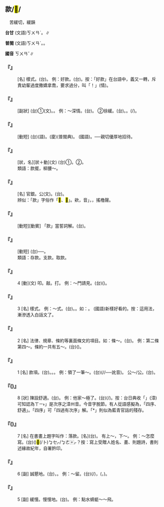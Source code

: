 
==款/<mark>&#xf9fc2;</mark>/{{ruby|<mark>&#xf9fc3;</mark>|ㄎㄨㄢˇ}}==

　苦緩切，緩韻

'''台甘''' (文語)<rt>ㄎㄨㄢˋ</rt>。{{ruby|(語)|ㄎㄨㆩˋ}}∥

'''普閩''' (文語)<rt>ㄎㄨㄢˋ</rt>。{{ruby|(語)|ㄎㄨㆩˋ}}。

'''國音''' <rt>ㄎㄨㄢˇ</rt>∥

    

==='''『{{ruby|款|ㄎㄨㄢˇ}}{{ruby|式|ㄕˋ}}』'''===
: [名] 樣式。(台){{ruby|款|ㄎㄨㄢˋ}}{{ruby|式|ㄒㄧㆵ}}。 例：好款。(台){{ruby|好|ㄏㄜˋ}}{{ruby|款|ㄎㄨㄢˋ}}。按：「好款」在台語中，義又一轉，斥責幼輩過度撒嬌拿喬，要求過分，叫「{{ruby|好|ㄏㄜˋ}}{{ruby|款|ㄎㄨㄢˋ}}！」(情)。
    

==='''『{{ruby|款|ㄎㄨㄢˇ}}{{ruby|款|ㄎㄨㄢˇ}}』'''===
: [副狀] (台)①{{ruby|款|ㄎㄨㄢˋ}}{{ruby|款|ㄎㄨㄢˋ}}(文)。{{ruby|有|ㄨ˫}}{{ruby|盛|ㄒㄧㄥ˫}}{{ruby|意|ㄧ˪}}。 例：～深情。(台){{ruby|有|ㄨ˫}}{{ruby|誠|ㄒㄧㄥˊ}}{{ruby|→|ㄒㄧㄥ˫}}{{ruby|心|ㄒㄧㆬ}}{{ruby|好|ㄏㄜˋ}}{{ruby|情|ㄐㄧㄥˊ}}{{ruby|意|ㄧ˪}}。 ②徐緩。(台){{ruby|寬|ㄎㄨㆩ}}{{ruby|寬|ㄎㄨㆩ}}{{ruby|仔|ㄚ}}。{{ruby|慢|ㆠㄢ˫}}{{ruby|慢|ㆠㄢ˫}}{{ruby|仔|ㄚ}}。{{ruby|緩|ㄨㄣˊ}}{{ruby|緩|ㄨㄣˊ}}(/{{ruby|勻|ㄨㄣˊ}}{{ruby|勻|ㄨㄣˊ}}){{ruby|仔|ㄚ}}。
    

==='''『{{ruby|款|ㄎㄨㄢˇ}}{{ruby|待|ㄉㄞˋ}}』'''===
: [動短] (台){{ruby|款|ㄎㄨㄢˋ}}{{ruby|待|ㄉㄞ˫}}(語)。(廈){{ruby|款|ㄎㄨㄢˋ}}{{ruby|待|ㄊㄞ˫}}(普閩典)。 (國語){{ruby|款|ㄎㄨㄢˇ}}{{ruby|待|ㄉㄞˋ}}。──親切優厚地招待。
    

==='''『{{ruby|款|ㄎㄨㄢˇ}}{{ruby|步|ㄅㄨˋ}}』'''===
: [狀，名][狀＋動](文) (台)①{{ruby|慢|ㆠㄢ˫}}{{ruby|步|ㄅㆦ˫}}。②{{ruby|寬|ㄎㄨㆩ}}{{ruby|寬|ㄎㄨㆩ}}{{ruby|仔|ㄚ}}{{ruby|行|ㄍㄧㆩˊ}}。
:類語：款擺，柳腰～。
:
    

==='''『{{ruby|公|ㄍㄨㄥ}}{{ruby|款|ㄎㄨㄢˇ}}』'''===
: [名] 官銀。公{{ruby|帑|ㄊㄤˇ}}(文)。(台){{ruby|公|ㄍㆲ}}{{ruby|款|ㄎㄨㄢˋ/ㄎㄨㆩˋ}}。
:辨似：「款」字俗作「<mark>&#xf9fc2;</mark>、<mark>&#xf9fc3;</mark>」。欸，音{{ruby|「|ㄞ}}{{ruby|、|ㄞˇ}}」，{{ruby|欸|ㄞˇ}}{{ruby|乃|ㄋㄞˇ}}，搖櫓聲。
:
    

==='''『{{ruby|納|ㄋㄚˋ}}{{ruby|款|ㄎㄨㄢˇ}}』'''===
: [動短][動賓] 「款」當誓詞解。(台){{ruby|獻|ㄏㄧㄢ˪}}{{ruby|納|ㄌㄚㆴ ͘}}{{ruby|投|ㄉㄠˊ}}{{ruby|降|ㄏㄤˊ}}{{ruby|丌|ㆤ}}{{ruby|誓|ㄙㆤ˪}}{{ruby|辭|ㄙㄨˊ}}。
    

==='''『{{ruby|放|ㄈㄤˋ}}{{ruby|款|ㄎㄨㄢˇ}}』'''===
: [動短] (台){{ruby|放|ㄏㆲ˪}}{{ruby|款|ㄎㄨㄢˋ/ㄎㄨㆩˋ}}──{{ruby|銀|ㆣㄨㄣˊ/ㆣㄧㄣˊ}}{{ruby|行|ㄏㄤ˫}}{{ruby|出|ㄘㄨㆵ}}{{ruby|借|ㄐㄧㄜㆷ}}{{ruby|貸|ㄉㄞ˫}}{{ruby|款|ㄎㄨㆩˋ/ㄎㄨㄢˋ}}。
:類語：存款。支款。取款。
:
    

==='''『{{ruby|款|ㄎㄨㄢˇ}}』'''===
:4  [動](文) 叩。敲。打。 例：～門請見。(台){{ruby|叩|ㄎㄚ˪}}{{ruby|門|ㄇㆭˊ}}({{ruby|<mark>&#xffa49;</mark>|ㆠㆤㆷ/ㆠㄨㆤㆷ}}{{ruby|求|ㄍㄧㄨˊ}}{{ruby|見|ㄍㆪ˪}}{{ruby|面|ㆠㄧㄣ˫}})。
    

==='''『{{ruby|款|ㄎㄨㄢˇ}}』'''===
:3  [名] 樣式。 例：～式。(台){{ruby|款|ㄎㄨㄢˋ}}{{ruby|式|ㄒㄧㆤㆶ/ㄒㄧㆵ}}。{{ruby|樣|ㄧㆧ˫/ㄧㆫ˫}}。如：{{ruby|好|ㄏㄜˋ}}{{ruby|款|ㄎㄨㄢˋ}}。 (國語)新樣好看的。按：這用法，漸滲透入白話文了。
    

==='''『{{ruby|款|ㄎㄨㄢˇ}}』'''===
:2  [名] 法律、規章、條約等裏面條文的項目。如：條～。(台){{ruby|條|ㄉㄧㄠˊ}}{{ruby|款|ㄎㄨㄢˋ/ㄎㄨㆩˋ}}。 例：第二條第四～。條約一共有五～。(台){{ruby|條|ㄉㄧㄠˊ}}{{ruby|約|ㄧㆦㆶ}}{{ruby|丌|ㆤ}}{{ruby|條|ㄉㄧㄠˊ}}{{ruby|文|ㆠㄨㄣˊ}}{{ruby|一|ㄧㆵ}}{{ruby|共|ㄍㄧㆲ˫}}({{ruby|攏|ㄌㆲˋ}}{{ruby|總|ㄗㆲˋ}}){{ruby|有|ㄨ˫}}{{ruby|五|ㆣㆦ˫}}{{ruby|條|ㄉㄧㄠˊ}}。
    

==='''『{{ruby|款|ㄎㄨㄢˇ}}』'''===
:1  [名] 款項。(台){{ruby|錢|ㄐㆪˊ}}{{ruby|款|ㄎㄨㆩˋ}}。{{ruby|錢|ㄐㆪˊ}}{{ruby|財|ㄗㄞˊ}}。{{ruby|經|ㄍㄧㄥ}}{{ruby|費|ㄏㄨㄧ˪}}。 例：領了一筆～。(台){{ruby|領|ㄋㄧㄚˋ}}{{ruby|著|ㄉㄧㄜㆷ ͘}}{{ruby|一|ㄐㄧㆵ ͘}}{{ruby|筆|ㄅㄧㆵ}}(/{{ruby|條|ㄉㄧㄠˊ}}/{{ruby|匹|ㄆㄧㆵ}}──訛音){{ruby|錢|ㄐㆪˊ}}。 公～/公{{ruby|帑|ㄊㄤˇ}}。(台){{ruby|公|ㄍㆲ}}{{ruby|款|ㄎㄨㄢˋ}}。
    

==='''『{{ruby|款|ㄎㄨㄢˇ}}({{ruby|兒|ㄦ}})』'''===
:8  [狀] 陳設舒適。(台){{ruby|家|ㄍㄚ}}{{ruby|具|ㄍㄨ˫}}{{ruby|設|ㄒㄧㄚㆵ}}{{ruby|備|ㄅㄧ˫}}{{ruby|真|ㄐㄧㄣ}}{{ruby|爽|ㄙㆲˋ}}。 例：他家～極了。(台){{ruby|<mark>&#xffad9;</mark>|ㄧㄣ}}{{ruby|兜|ㄉㄠ}}{{ruby|真|ㄐㄧㄣ}}{{ruby|次|ㄘㄨ˪}}{{ruby|→|ㄙㄨ˪}}{{ruby|序|ㄙㄨ˫/ㄒㄧ˫}}(/{{ruby|真|ㄐㄧㄣ}}{{ruby|爽|ㄙㆲˋ}})。按：台日典收「{{ruby|次|ㄙㄨ˪}}{{ruby|序|ㄒㄧ˫}}」(漳)可知認為{{ruby|「|ㄙㄨ˪}}<rt>ㄒㄧ˫</rt>」是次序之漳州音。今音字脫節。有人從語感擬為，「四序、舒適」。「四序」可{{ruby|當|ㄉㄤˋ}}「四過有次序」解。「{{ruby|舒|ㄙㄨ}}{{ruby|適|ㄒㄧㆷ}}*」則似為藍青官話的殘存。
    

==='''『{{ruby|款|ㄎㄨㄢˇ}}({{ruby|兒|ㄦ}})』'''===
:7  [名] 在書畫上題字叫作：落款。[名](台){{ruby|落|ㄌㄜㆷ ͘}}{{ruby|款|ㄎㄨㄢˋ}}。 有上～，下～。 例：～怎麼寫。(台)({{ruby|書|ㄙㄨ}}{{ruby|畫|ㄨㆤ˫}}{{ruby|丌|ㆤ}}){{ruby|落|ㄌㄜㆷ ͘}}{{ruby|款|ㄎㄨㄢˋ}}<mark>&#xffa49;</mark>(/卜)<rt>ㆠㆤㆷ/ㆠㄜ〾ㆷ</rt>{{ruby|按|ㄢ˪}}{{ruby|怎|ㄗㄨㆩˋ}}{{ruby|寫|ㄒㄧㄚˋ}}？按：寫上受贈人姓名、畫、則題詩，書則述緣故紀年，自署鈐印。
    

==='''『{{ruby|款|ㄎㄨㄢˇ}}』'''===
:6  [副] 誠懇地。(台){{ruby|有|ㄨ˫}}{{ruby|誠|ㄒㄧㄥˊ}}{{ruby|意|ㄧ˪}}，{{ruby|好|ㄏㄜˋ}}{{ruby|禮|ㄌㆤˋ}}。 例：～留。(台){{ruby|誠|ㄒㄧㄥˊ}}{{ruby|意|ㄧ˪}}(/{{ruby|誠|ㄒㄧㄥˊ}}{{ruby|心|ㄒㄧㆬ}}){{ruby|挽|ㆠㄢˋ}}{{ruby|留|ㄌㄧㄨˊ}}，{{ruby|留|ㄌㄠˊ}}{{ruby|人|ㄌㄤˊ}}{{ruby|客|ㄎㆤㆷ}}({{ruby|過|ㄍㄨㆤ˪/ㄍㆤ˪}}{{ruby|飯|ㄅㆭ˫}}{{ruby|頓|ㄉㆭ˪}}，{{ruby|過|ㄍㄨㆤ˪/ㄍㆤ˪}}{{ruby|暝|ㄇㆤˊ/ㄇㄧˊ}})。
    

==='''『{{ruby|款|ㄎㄨㄢˇ}}』'''===
:5  [副] 緩慢。慢慢地。(台){{ruby|寬|ㄎㄨㆩ}}{{ruby|寬|ㄎㄨㆩ}}{{ruby|仔|ㄚ}}。 例：點水蜻蜓～～飛。
    
